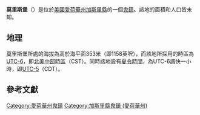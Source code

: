 {{noteTA
|G1=USState
|G2=地名
|G3=Unit
}}
{{Infobox settlement
|official_name            = 莫里斯堡
|native_name = Morrisburg
|settlement_type          = [[鬼鎮|鬼鎮]]
|image_skyline            = 
|imagesize                = 
|image_map                = 
|mapsize                  = 
|pushpin_map              = USA Iowa
|pushpin_label            = 莫里斯堡
|pushpin_label_position   = top
|pushpin_map_caption      = 莫里斯堡在愛荷華州的位置
|subdivision_type         = [[世界政區索引|國家]]
|subdivision_type1        = [[美国州份|州份]]
|subdivision_type2        = [[愛荷華州行政区划|縣]]
|subdivision_name         = [[美国|美国]]
|subdivision_name1        = [[愛荷華州|愛荷華州]]
|subdivision_name2        = [[加斯里縣_(愛荷華州)|加斯里縣]]
|elevation_ft             = 1158
|elevation_m              = 353
|area_total_km2           = 
|area_total_sq_mi         = 
|area_land_km2            = 
|area_land_sq_mi          = 
|area_water_km2           = 
|area_water_sq_mi         = 
|population_as_of         = 2010
|population_footnotes     = 
|population_total         = 
|population_metro         = 
|population_density_km2   = auto
|population_density_sq_mi = auto
|timezone                 = [[北美中部时区|北美中部时区]]
|utc_offset               = -6
|coordinates              = {{coord|41|36|00|N|94|19|05|W|display=inline,title}}
| coor_pinpoint           = 
| coordinates_footnotes   = 
|timezone_DST             = CDT
|utc_offset_DST           = -5
|postal_code_type         = [[美國郵區編號|郵區編號]]
|postal_code              = 
|area_code                = {{link-en|电话区号641|Area code 641|641}}
|blank_name = [[地名信息系统|GNIS ID]]
|blank_info = 465439<ref name="GNIS">{{cite gnis|465439|Morrisburg}}</ref>
}}
'''莫里斯堡'''（{{lang-en|Morrisburg}}）是位於[[美國|美國]][[愛荷華州|愛荷華州]][[加斯里縣_(愛荷華州)|加斯里縣]]的一個[[鬼鎮|鬼鎮]]。該地的面積和人口皆未知。

== 地理 ==
莫里斯堡所處的海拔為高於海平面353米（即1158英呎），而該地所採用的時區為[[UTC-6|UTC-6]]，即[[北美中部時區|北美中部時區]]（CST）。同時該地設有[[夏令時間|夏令時間]]，為UTC-6調快一小時，即[[UTC-5|UTC-5]]（CDT）。

== 參考文獻 ==
{{reflist}}

{{加斯里縣 (愛荷華州)}}

{{DEFAULTSORT:Morrisburg}}
[[Category:愛荷華州鬼鎮|Category:愛荷華州鬼鎮]]
[[Category:加斯里縣鬼鎮_(愛荷華州)|Category:加斯里縣鬼鎮 (愛荷華州)]]

{{Iowa-geo-stub}}
